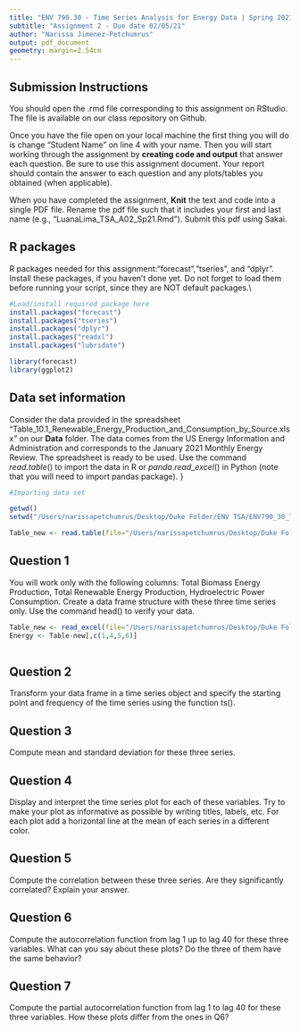 ```yaml
---
title: "ENV 790.30 - Time Series Analysis for Energy Data | Spring 2021"
subtitle: "Assignment 2 - Due date 02/05/21"
author: "Narissa Jimenez-Petchumrus"
output: pdf_document
geometry: margin=2.54cm
---
```


## Submission Instructions

You should open the .rmd file corresponding to this assignment on RStudio. The file is available on our class repository on Github.   

Once you have the file open on your local machine the first thing you will do is change "Student Name" on line 4 with your name. 
Then you will start working through the assignment by  **creating code and output** that answer each question. Be sure to use this assignment document. Your report should contain the answer to each question and any plots/tables you obtained (when applicable).

When you have completed the assignment, **Knit** the text and code into a single PDF file. Rename the pdf file such that it includes your first and last name (e.g., "LuanaLima_TSA_A02_Sp21.Rmd"). Submit this pdf using Sakai. 

## R packages

R packages needed for this assignment:"forecast","tseries", and "dplyr". Install these packages, if you haven't done yet. Do not forget to load them before running your script, since they are NOT default packages.\\

```r
#Load/install required package here
install.packages("forecast")
install.packages("tseries")
install.packages("dplyr")
install.packages("readxl")
install.packages("lubridate")

library(forecast)
library(ggplot2)

```



## Data set information  

Consider the data provided in the spreadsheet "Table_10.1_Renewable_Energy_Production_and_Consumption_by_Source.xlsx" on our **Data** folder. The data comes from the US Energy Information and Administration and corresponds to the January 2021 Monthly Energy Review. The spreadsheet is ready to be used. Use the command $read.table()$ to import the data in R or $panda.read\_excel()$ in Python (note that you will need to import pandas package). }

```r
#Importing data set

getwd()
setwd("/Users/narissapetchumrus/Desktop/Duke Folder/ENV TSA/ENV790_30_TSA_S2021/Data")

Table_new <- read.table(file="/Users/narissapetchumrus/Desktop/Duke Folder/ENV TSA/ENV790_30_TSA_S2021/Data/Table_10.1_Renewable_Energy_Production_and_Consumption_by_source.xlsx", skip=9)

```


## Question 1
You will work only with the following columns: Total Biomass Energy Production, Total Renewable Energy Production, Hydroelectric Power Consumption. Create a data frame structure with these three time series only. Use the command head() to verify your data.

```r
Table_new <- read_excel(file="/Users/narissapetchumrus/Desktop/Duke Folder/ENV TSA/ENV790_30_TSA_S2021/Data/Table_10.1_Renewable_Energy_Production_and_Consumption_by_Source.xlsx" ,skip = 9)
Energy <- Table-new[,c(1,4,5,6)]
  
```

## Question 2
Transform your data frame in a time series object and specify the starting point and frequency of the time series using the function ts().

## Question 3
Compute mean and standard deviation for these three series.

## Question 4
Display and interpret the time series plot for each of these variables. Try to make your plot as informative as possible by writing titles, labels, etc. For each plot add a horizontal line at the mean of each series in a different color.

## Question 5
Compute the correlation between these three series. Are they significantly correlated? Explain your answer.

## Question 6
Compute the autocorrelation function from lag 1 up to lag 40 for these three variables. What can you say about these plots? Do the three of them have the same behavior?

## Question 7
Compute the partial autocorrelation function from lag 1 to lag 40 for these three variables. How these plots differ from the ones in Q6?

